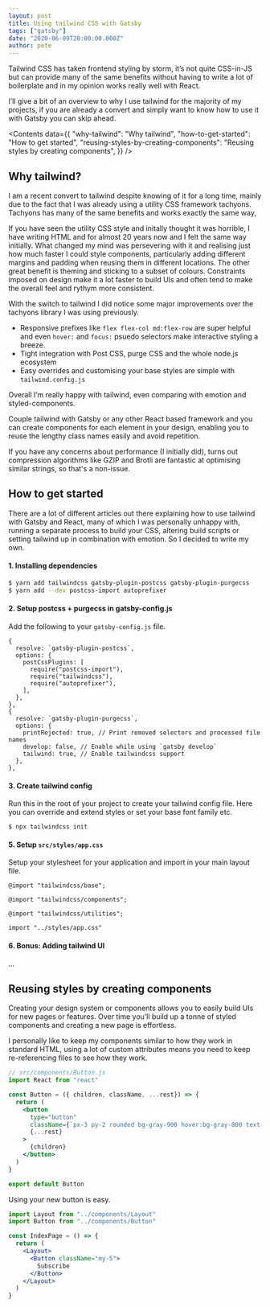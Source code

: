 ```yaml
---
layout: post
title: Using tailwind CSS with Gatsby
tags: ["gatsby"]
date: "2020-06-09T20:00:00.000Z"
author: pete
---
```


Tailwind CSS has taken frontend styling by storm, it’s not quite CSS-in-JS but can provide many of the same benefits without having to write a lot of boilerplate and in my opinion works really well with React.

I’ll give a bit of an overview to why I use tailwind for the majority of my projects, if you are already a convert and simply want to know how to use it with Gatsby you can skip ahead.

<Contents data={{
  "why-tailwind": "Why tailwind",
  "how-to-get-started": "How to get started",
  "reusing-styles-by-creating-components": "Reusing styles by creating components",
}} />

## Why tailwind?

I am a recent convert to tailwind despite knowing of it for a long time, mainly due to the fact that I was already using a utility CSS framework tachyons. Tachyons has many of the same benefits and works exactly the same way,

If you have seen the utility CSS style and initally thought it was horrible, I have writing HTML and for almost 20 years now and I felt the same way initially. What changed my mind was persevering with it and realising just how much faster I could style components, particularly adding different margins and padding when reusing them in different locations. The other great benefit is theming and sticking to a subset of colours. Constraints imposed on design make it a lot faster to build UIs and often tend to make the overall feel and rythym more consistent.

With the switch to tailwind I did notice some major improvements over the tachyons library I was using previously.

- Responsive prefixes like `flex flex-col md:flex-row` are super helpful and even `hover:` and `focus:` psuedo selectors make interactive styling a breeze.
- Tight integration with Post CSS, purge CSS and the whole node.js ecosystem
- Easy overrides and customising your base styles are simple with `tailwind.config.js`

Overall I’m really happy with tailwind, even comparing with emotion and styled-components.

Couple tailwind with Gatsby or any other React based framework and you can create components for each element in your design, enabling you to reuse the lengthy class names easily and avoid repetition.

If you have any concerns about performance (I initially did), turns out compression algorithms like GZIP and Brotli are fantastic at optimising similar strings, so that's a non-issue.

## How to get started

There are a lot of different articles out there explaining how to use tailwind with Gatsby and React, many of which I was personally unhappy with, running a separate process to build your CSS, altering build scripts or setting tailwind up in combination with emotion. So I decided to write my own.

#### 1. Installing dependencies

```sh
$ yarn add tailwindcss gatsby-plugin-postcss gatsby-plugin-purgecss
$ yarn add --dev postcss-import autoprefixer
```

#### 2. Setup postcss + purgecss in gatsby-config.js

Add the following to your `gatsby-config.js` file.

```
{
  resolve: `gatsby-plugin-postcss`,
  options: {
    postCssPlugins: [
      require("postcss-import"),
      require("tailwindcss"),
      require("autoprefixer"),
    ],
  },
},
{
  resolve: `gatsby-plugin-purgecss`,
  options: {
    printRejected: true, // Print removed selectors and processed file names
    develop: false, // Enable while using `gatsby develop`
    tailwind: true, // Enable tailwindcss support
  },
},
```

#### 3. Create tailwind config

Run this in the root of your project to create your tailwind config file. Here you can override and extend styles or set your base font family etc.

```
$ npx tailwindcss init
```

#### 5. Setup `src/styles/app.css`

Setup your stylesheet for your application and import in your main layout file.

```
@import "tailwindcss/base";

@import "tailwindcss/components";

@import "tailwindcss/utilities";
```

```
import "../styles/app.css"
```

#### 6. Bonus: Adding tailwind UI

...

## Reusing styles by creating components

Creating your design system or components allows you to easily build UIs for new pages or features. Over time you’ll build up a tonne of styled components and creating a new page is effortless.

I personally like to keep my components similar to how they work in standard HTML, using a lot of custom attributes means you need to keep re-referencing files to see how they work.

```jsx
// src/components/Button.js
import React from "react"

const Button = ({ children, className, ...rest}) => {
  return (
    <button
      type="button"
      className={`px-3 py-2 rounded bg-gray-900 hover:bg-gray-800 text-white font-medium text-lg ${className}`}
      {...rest}
    >
      {children}
    </button>
  )
}

export default Button
```

Using your new button is easy.

```jsx
import Layout from "../components/Layout"
import Button from "../components/Button"

const IndexPage = () => {
  return (
    <Layout>
      <Button className="my-5">
        Subscribe
      </Button>
    </Layout>
  )
}
```
